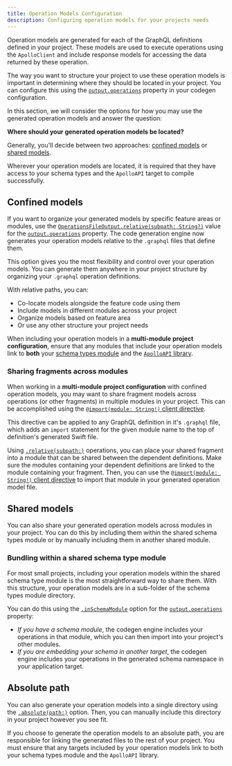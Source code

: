 ```yaml
---
title: Operation Models Configuration
description: Configuring operation models for your projects needs
---
```


Operation models are generated for each of the GraphQL definitions defined in your project. These models are used to execute operations using the `ApolloClient` and include response models for accessing the data returned by these operation.

The way you want to structure your project to use these operation models is important in determining where they should be located in your project. You can configure this using the [`output.operations`](./../code-generation/codegen-configuration#operations) property in your codegen configuration.

In this section, we will consider the options for how you may use the generated operation models and answer the question:

**Where should your generated operation models be located?**

Generally, you'll decide between two approaches: [confined models](#confined-models) or [shared models](#shared-models).

<Note>

Wherever your operation models are located, it is required that they have access to your schema types and the `ApolloAPI` target to compile successfully.

</Note>

## Confined models

If you want to organize your generated models by specific feature areas or modules, use the [`OperationsFileOutput.relative(subpath: String?)`](./../code-generation/codegen-configuration#relative-operations-output) value for the [`output.operations`](./../code-generation/codegen-configuration#operations) property. The code generation engine now generates your operation models relative to the `.graphql` files that define them.

This option gives you the most flexibility and control over your operation models. You can generate them anywhere in your project structure by organizing your `.graphql` operation definitions.

With relative paths, you can:
- Co-locate models alongside the feature code using them
- Include models in different modules across your project
- Organize models based on feature area
- Or use any other structure your project needs

<Note>

When including your operation models in a **multi-module project configuration**, ensure that any modules that include your operation models link to **both** your [schema types module](#schema-types-module) and the [`ApolloAPI` library](#apolloapi).

</Note>

### Sharing fragments across modules

When working in a **multi-module project configuration** with confined operation models, you may want to share fragment models across operations (or other fragments) in multiple modules in your project. This can be accomplished using the [`@import(module: String!)` client directive](./../client-directives#importmodule-string).

This directive can be applied to any GraphQL definition in it's `.graphql` file, which adds an `import` statement for the given module name to the top of definition's generated Swift file.

Using [`.relative(subpath:)`](./../code-generation/codegen-configuration#relative-operations-output) operations, you can place your shared fragment into a module that can be shared between the dependent definitions. Make sure the modules containing your dependent definitions are linked to the module containing your fragment. Then, you can use the [`@import(module: String!)` client directive](./../client-directives#importmodule-string) to import that module in your generated operation model file.

## Shared models

You can also share your generated operation models across modules in your project. You can do this by including them within the shared schema types module or by manually including them in another shared module.

### Bundling within a shared schema type module

For most small projects, including your operation models within the shared schema type module is the most straightforward way to share them. With this structure, your operation models are in a sub-folder of the schema types module directory.

You can do this using the [`.inSchemaModule`](./code-generation/codegen-configuration#operations-in-the-schema-module) option for the [`output.operations`](./code-generation/codegen-configuration#operations) property:
  - _If you have a schema module_, the codegen engine includes your operations in that module, which you can then import into your project's other modules.
  - _If you are embedding your schema in another target_, the codegen engine includes your operations in the generated schema namespace in your application target.

## Absolute path

You can also generate your operation models into a single directory using the [`.absolute(path:)`](./code-generation/codegen-configuration#absolute-operations-output) option. Then, you can manually include this directory in your project however you see fit.

If you choose to generate the operation models to an absolute path, you are responsible for linking the generated files to the rest of your project. You must ensure that any targets included by your operation models link to both your schema types module and the `ApolloAPI` library.